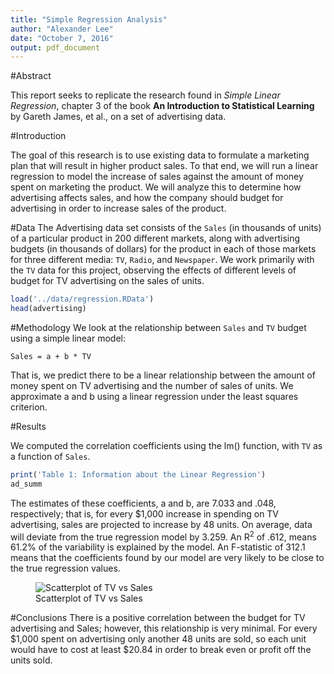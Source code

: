 ```yaml
---
title: "Simple Regression Analysis"
author: "Alexander Lee"
date: "October 7, 2016"
output: pdf_document
---
```



#Abstract

This report seeks to replicate the research found in *Simple Linear Regression*, chapter 3 of the book **An Introduction to Statistical Learning** by Gareth James, et al., on a set of advertising data.

#Introduction

The goal of this research is to use existing data to formulate a marketing plan that will result in higher product sales. To that end, we will run a linear regression to model the increase of sales against the amount of money spent on marketing the product. We will analyze this to determine how advertising affects sales, and how the company should budget for advertising in order to increase sales of the product.

#Data
The Advertising data set consists of the `Sales` (in thousands of units) of a particular product in 200 different markets, along with advertising budgets (in thousands of dollars) for the product in each of those markets for three different media: `TV`, `Radio`, and `Newspaper`. We work primarily with the `TV` data for this project, observing the effects of different levels of budget for TV advertising on the sales of units.

```r
load('../data/regression.RData')
head(advertising)
```

#Methodology
We look at the relationship between `Sales` and `TV` budget using a simple linear model:

  `Sales = a + b * TV`

That is, we predict there to be a linear relationship between the amount of money spent on TV advertising and the number of sales of units. We approximate a and b using a linear regression under the least squares criterion.

#Results

We computed the correlation coefficients using the lm() function, with `TV` as a function of `Sales`. 

```r
print('Table 1: Information about the Linear Regression')
ad_summ
```

The estimates of these coefficients, a and b, are 7.033 and .048, respectively; that is, for every $1,000 increase in spending on TV advertising, sales are projected to increase by 48 units. On average, data will deviate from the true regression model by 3.259. An R^2^ of .612, means 61.2% of the variability is explained by the model. An F-statistic of 312.1 means that the coefficients found by our model are very likely to be close to the true regression values.

![Scatterplot of TV vs Sales](../images/scatterplot-tv-sales.png "Positive Correlation between TV budget and Sales")


#Conclusions
There is a positive correlation between the budget for TV advertising and Sales; however, this relationship is very minimal. For every $1,000 spent on advertising only another 48 units are sold, so each unit would have to cost at least $20.84 in order to break even or profit off the units sold. 

